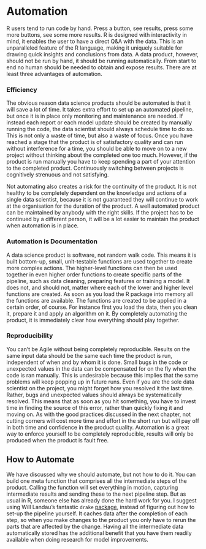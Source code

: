 # Automation

R users tend to run code by hand. 
Press a button, see results, press some more buttons, see some more results.
R is designed with interactivity in mind, it enables the user to have a direct Q&A with the data. 
This is an unparalleled feature of the R language, making it uniquely suitable for drawing quick insights and conclusions from data.
A data product, however, should not be run by hand, it should be running automatically.
From start to end no human should be needed to obtain and expose results. 
There are at least three advantages of automation.

### Efficiency

The obvious reason data science products should be automated is that it will save a lot of time.
It takes extra effort to set up an automated pipeline, but once it is in place only monitoring and maintenance are needed.
If instead each report or each model update should be created by manually running the code, the data scientist should always schedule time to do so.
This is not only a waste of time, but also a waste of focus.
Once you have reached a stage that the product is of satisfactory quality and can run without interference for a time, you should be able to move on to a new project without thinking about the completed one too much.
However, if the product is run manually you have to keep spending a part of your attention to the completed product.
Continuously switching between projects is cognitively strenuous and not satisfying.

Not automating also creates a risk for the continuity of the product.
It is not healthy to be completely dependent on the knowledge and actions of a single data scientist, because it is not guaranteed they will continue to work at the organisation for the duration of the product.
A well automated product can be maintained by anybody with the right skills.
If the project has to be continued by a different person, it will be a lot easier to maintain the product when automation is in place.

### Automation is Documentation

A data science product is software, not random walk code.
This means it is built bottom-up, small, unit-testable functions are used together to create more complex actions.
The higher-level functions can then be used together in even higher order functions to create specific parts of the pipeline, such as data cleaning, preparing features or training a model.
It does not, and should not, matter where each of the lower and higher level functions are created. 
As soon as you load the R package into memory all the functions are available.
The functions are created to be applied in a certain order, of course. 
For instance first you load the data, then you clean it, prepare it and apply an algorithm on it.
By completely automating the product, it is immediately clear how everything should play together.

### Reproducibility

You can't be Agile without being completely reproducible. 
Results on the same input data should be the same each time the product is run, independent of when and by whom it is done.
Small bugs in the code or unexpected values in the data can be compensated for on the fly when the code is ran manually.
This is undesirable because this implies that the same problems will keep popping up in future runs.
Even if you are the sole data scientist on the project, you might forget how you resolved it the last time.
Rather, bugs and unexpected values should always be systematically resolved.
This means that as soon as you hit something, you have to invest time in finding the source of this error, rather than quickly fixing it and moving on.
As with the good practices discussed in the next chapter, not cutting corners will cost more time and effort in the short run but will pay off in both time and confidence in the product quality.
Automation is a great way to enforce yourself to be completely reproducible, results will only be produced when the product is fault free.

## How to Automate

We have discussed why we should automate, but not how to do it.
You can build one meta function that comprises all the intermediate steps of the product.
Calling the function will set everything in motion, capturing intermediate results and sending these to the next pipeline step.
But as usual in R, someone else has already done the hard work for you.
I suggest using Will Landau's fantastic `drake` [package](https://ropenscilabs.github.io/drake-manual/packages.html), instead of figuring out how to set-up the pipeline yourself.
It caches data after the completion of each step, so when you make changes to the product you only have to rerun the parts that are affected by the change.
Having all the intermediate data automatically stored has the additional benefit that you have them readily available when doing research for model improvements.
